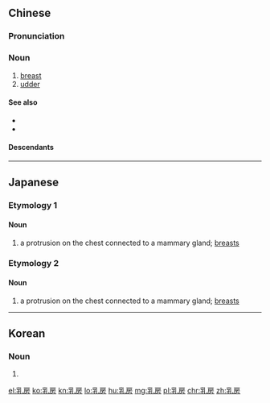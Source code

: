 ==Chinese==
{{zh-forms}}

===Pronunciation===
{{zh-pron
|m=rǔfáng
|c=jyu5 fong4
|mn=qz,xm:lú-pâng/zz:jí-pông
|cat=n
}}

===Noun===
{{zh-noun}}

# [[breast]]
# [[udder]]

====See also====
* {{zh-l|奶頭}}
* {{zh-l|乳頭}}

====Descendants====
{{CJKV||にゅうぼう|유방|nhũ phòng}}

----

==Japanese==

===Etymology 1===
{{ja-kanjitab|ち|ふさ|k2=ぶさ|yomi=k|r=y}}

====Noun====
{{ja-noun|ちぶさ}}

# a protrusion on the chest connected to a mammary gland; [[breast]]s

===Etymology 2===
{{ja-kanjitab|にゅう|ぼう|yomi=o}}

====Noun====
{{ja-noun|にゅうぼう}}

# a protrusion on the chest connected to a mammary gland; [[breast]]s

----

==Korean==
{{ko-hanjatab}}

===Noun===
{{ko-noun|hj|hangeul=유방}}

# {{hanja form of|유방|udder}}

[[el:乳房]]
[[ko:乳房]]
[[kn:乳房]]
[[lo:乳房]]
[[hu:乳房]]
[[mg:乳房]]
[[pl:乳房]]
[[chr:乳房]]
[[zh:乳房]]